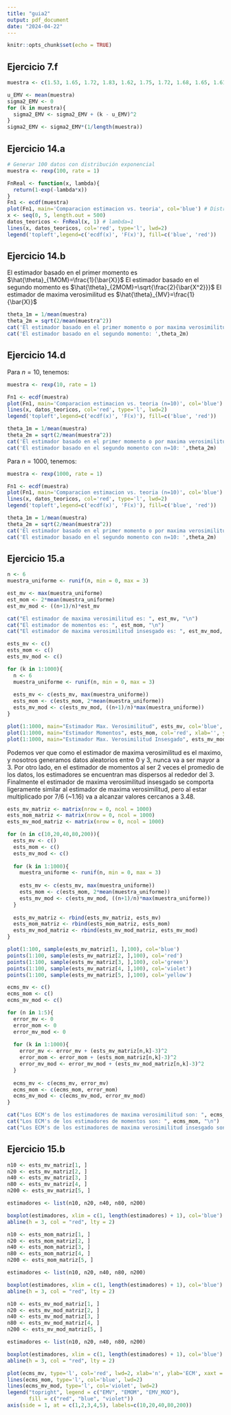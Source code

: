 ```yaml
---
title: "guia2"
output: pdf_document
date: "2024-04-22"
---
```


```r
knitr::opts_chunk$set(echo = TRUE)
```

## Ejercicio 7.f

```r
muestra <- c(1.53, 1.65, 1.72, 1.83, 1.62, 1.75, 1.72, 1.68, 1.65, 1.61, 1.70, 1.60, 1.73, 1.61, 1.52, 1.81, 1.72, 1.50, 1.51, 1.65, 1.58, 1.82, 1.65, 1.72, 1.65)

u_EMV <- mean(muestra)
sigma2_EMV <- 0
for (k in muestra){
  sigma2_EMV <- sigma2_EMV + (k - u_EMV)^2
}
sigma2_EMV <- sigma2_EMV*(1/length(muestra))
```

## Ejercicio 14.a

```r
# Generar 100 datos con distribución exponencial
muestra <- rexp(100, rate = 1)  

FnReal <- function(x, lambda){
  return(1-exp(-lambda*x))
} 
Fn1 <- ecdf(muestra)
plot(Fn1, main='Comparacion estimacion vs. teoria', col='blue') # Distribucion acumulada de la muestra
x <- seq(0, 5, length.out = 500)
datos_teoricos <- FnReal(x, 1) # lambda=1
lines(x, datos_teoricos, col='red', type='l', lwd=2)
legend('topleft',legend=c('ecdf(x)', 'F(x)'), fill=c('blue', 'red'))

```

## Ejercicio 14.b

El estimador basado en el primer momento es $\hat{\theta}_{1MOM}=\frac{1}{\bar{X}}$ El estimador basado en el segundo momento es $\hat{\theta}_{2MOM}=\sqrt{\frac{2}{\bar{X^2}}}$ El estimador de maxima verosimilitud es $\hat{\theta}_{MV}=\frac{1}{\bar{X}}$

```r
theta_1m = 1/mean(muestra)
theta_2m = sqrt(2/mean(muestra^2))
cat('El estimador basado en el primer momento o por maxima verosimilitud: ',theta_1m, "\n")
cat('El estimador basado en el segundo momento: ',theta_2m)

```

## Ejercicio 14.d

Para $n=10$, tenemos:

```r
muestra <- rexp(10, rate = 1)  

Fn1 <- ecdf(muestra)
plot(Fn1, main='Comparacion estimacion vs. teoria (n=10)', col='blue') # Distribucion acumulada de la muestra
lines(x, datos_teoricos, col='red', type='l', lwd=2)
legend('topleft',legend=c('ecdf(x)', 'F(x)'), fill=c('blue', 'red'))
```

```r
theta_1m = 1/mean(muestra)
theta_2m = sqrt(2/mean(muestra^2))
cat('El estimador basado en el primer momento o por maxima verosimilitud con n=10: ',theta_1m, "\n")
cat('El estimador basado en el segundo momento con n=10: ',theta_2m)
```

Para $n=1000$, tenemos:

```r
muestra <- rexp(1000, rate = 1)  

Fn1 <- ecdf(muestra)
plot(Fn1, main='Comparacion estimacion vs. teoria (n=10)', col='blue') # Distribucion acumulada de la muestra
lines(x, datos_teoricos, col='red', type='l', lwd=2)
legend('topleft',legend=c('ecdf(x)', 'F(x)'), fill=c('blue', 'red'))
```

```r
theta_1m = 1/mean(muestra)
theta_2m = sqrt(2/mean(muestra^2))
cat('El estimador basado en el primer momento o por maxima verosimilitud con n=10: ',theta_1m, "\n")
cat('El estimador basado en el segundo momento con n=10: ',theta_2m)
```

## Ejercicio 15.a

```r
n <- 6
muestra_uniforme <- runif(n, min = 0, max = 3)

est_mv <- max(muestra_uniforme)
est_mom <- 2*mean(muestra_uniforme)
est_mv_mod <- ((n+1)/n)*est_mv

cat("El estimador de maxima verosimilitud es: ", est_mv, "\n")
cat("El estimador de momentos es: ", est_mom, "\n")
cat("El estimador de maxima verosimilitud insesgado es: ", est_mv_mod, "\n")

```
```r

ests_mv <- c()
ests_mom <- c()
ests_mv_mod <- c()

for (k in 1:1000){
  n <- 6
  muestra_uniforme <- runif(n, min = 0, max = 3)
  
  ests_mv <- c(ests_mv, max(muestra_uniforme))
  ests_mom <- c(ests_mom, 2*mean(muestra_uniforme))
  ests_mv_mod <- c(ests_mv_mod, ((n+1)/n)*max(muestra_uniforme))
}

plot(1:1000, main="Estimador Max. Verosimilitud", ests_mv, col='blue', xlab='', ylab='')
plot(1:1000, main="Estimador Momentos", ests_mom, col='red', xlab='', ylab='')
plot(1:1000, main="Estimador Max. Verosimilitud Insesgado", ests_mv_mod, col='green', xlab='', ylab='')

```
Podemos ver que como el estimador de maxima verosimilitud es el maximo, y nosotros generamos datos aleatorios entre 0 y 3, nunca va a ser mayor a 3. Por otro lado, en el estimador de momentos al ser 2 veces el promedio de los datos, los estimadores se encuentran mas dispersos al rededor del 3. Finalmente el estimador de maxima verosimilitud insesgado se comporta ligeramente similar al estimador de maxima verosimilitud, pero al estar multiplicado por 7/6 (~1.16) va a alcanzar valores cercanos a 3.48.

```r
ests_mv_matriz <- matrix(nrow = 0, ncol = 1000)
ests_mom_matriz <- matrix(nrow = 0, ncol = 1000)
ests_mv_mod_matriz <- matrix(nrow = 0, ncol = 1000)

for (n in c(10,20,40,80,200)){
  ests_mv <- c()
  ests_mom <- c()
  ests_mv_mod <- c()
  
  for (k in 1:1000){
    muestra_uniforme <- runif(n, min = 0, max = 3)
    
    ests_mv <- c(ests_mv, max(muestra_uniforme))
    ests_mom <- c(ests_mom, 2*mean(muestra_uniforme))
    ests_mv_mod <- c(ests_mv_mod, ((n+1)/n)*max(muestra_uniforme))
  }
  
  ests_mv_matriz <- rbind(ests_mv_matriz, ests_mv)
  ests_mom_matriz <- rbind(ests_mom_matriz, ests_mom)
  ests_mv_mod_matriz <- rbind(ests_mv_mod_matriz, ests_mv_mod)
}

```

```r
plot(1:100, sample(ests_mv_matriz[1, ],100), col='blue')
points(1:100, sample(ests_mv_matriz[2, ],100), col='red')
points(1:100, sample(ests_mv_matriz[3, ],100), col='green')
points(1:100, sample(ests_mv_matriz[4, ],100), col='violet')
points(1:100, sample(ests_mv_matriz[5, ],100), col='yellow')

```
```r
ecms_mv <- c()
ecms_mom <- c()
ecms_mv_mod <- c()

for (n in 1:5){
  error_mv <- 0
  error_mom <- 0
  error_mv_mod <- 0
  
  for (k in 1:1000){
    error_mv <- error_mv + (ests_mv_matriz[n,k]-3)^2
    error_mom <- error_mom + (ests_mom_matriz[n,k]-3)^2
    error_mv_mod <- error_mv_mod + (ests_mv_mod_matriz[n,k]-3)^2
  }
  
  ecms_mv <- c(ecms_mv, error_mv)
  ecms_mom <- c(ecms_mom, error_mom)
  ecms_mv_mod <- c(ecms_mv_mod, error_mv_mod)
}

cat("Los ECM's de los estimadores de maxima verosimilitud son: ", ecms_mv, "\n")
cat("Los ECM's de los estimadores de momentos son: ", ecms_mom, "\n")
cat("Los ECM's de los estimadores de maxima verosimilitud insesgado son: ", ecms_mv_mod, "\n")

```
## Ejercicio 15.b
```r
n10 <- ests_mv_matriz[1, ]
n20 <- ests_mv_matriz[2, ]
n40 <- ests_mv_matriz[3, ]
n80 <- ests_mv_matriz[4, ]
n200 <- ests_mv_matriz[5, ]

estimadores <- list(n10, n20, n40, n80, n200)

boxplot(estimadores, xlim = c(1, length(estimadores) + 1), col='blue')
abline(h = 3, col = "red", lty = 2)
```
```r
n10 <- ests_mom_matriz[1, ]
n20 <- ests_mom_matriz[2, ]
n40 <- ests_mom_matriz[3, ]
n80 <- ests_mom_matriz[4, ]
n200 <- ests_mom_matriz[5, ]

estimadores <- list(n10, n20, n40, n80, n200)

boxplot(estimadores, xlim = c(1, length(estimadores) + 1), col='blue')
abline(h = 3, col = "red", lty = 2)
```
```r
n10 <- ests_mv_mod_matriz[1, ]
n20 <- ests_mv_mod_matriz[2, ]
n40 <- ests_mv_mod_matriz[3, ]
n80 <- ests_mv_mod_matriz[4, ]
n200 <- ests_mv_mod_matriz[5, ]

estimadores <- list(n10, n20, n40, n80, n200)

boxplot(estimadores, xlim = c(1, length(estimadores) + 1), col='blue')
abline(h = 3, col = "red", lty = 2)
```
```r
plot(ecms_mv, type='l', col='red', lwd=2, xlab='n', ylab='ECM', xaxt = "n")
lines(ecms_mom, type='l', col='blue', lwd=2)
lines(ecms_mv_mod, type='l', col='violet', lwd=2)
legend("topright", legend = c("EMV", "EMOM", "EMV_MOD"), 
       fill = c("red", "blue", "violet"))
axis(side = 1, at = c(1,2,3,4,5), labels=c(10,20,40,80,200))
```

